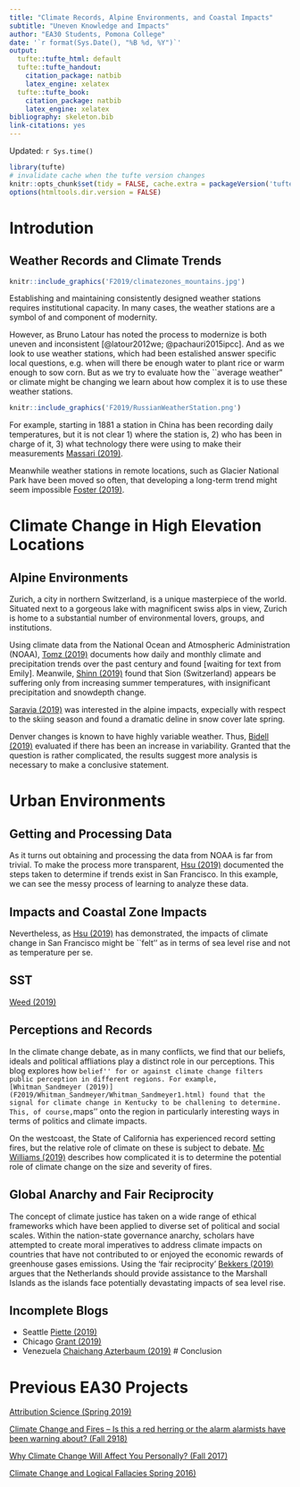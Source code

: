 ```yaml
---
title: "Climate Records, Alpine Environments, and Coastal Impacts"
subtitle: "Uneven Knowledge and Impacts"
author: "EA30 Students, Pomona College"
date: '`r format(Sys.Date(), "%B %d, %Y")`'
output:
  tufte::tufte_html: default
  tufte::tufte_handout:
    citation_package: natbib
    latex_engine: xelatex
  tufte::tufte_book:
    citation_package: natbib
    latex_engine: xelatex
bibliography: skeleton.bib
link-citations: yes
---
```

Updated: `r Sys.time()`

```r
library(tufte)
# invalidate cache when the tufte version changes
knitr::opts_chunk$set(tidy = FALSE, cache.extra = packageVersion('tufte'))
options(htmltools.dir.version = FALSE)
```
# Introdution

## Weather Records and Climate Trends

```r
knitr::include_graphics('F2019/climatezones_mountains.jpg')
```

Establishing and maintaining consistently designed weather stations requires institutional capacity. In many cases, the weather stations are a symbol of and component of modernity. 

However, as Bruno Latour has noted the process to modernize is both uneven and inconsistent [@latour2012we; @pachauri2015ipcc]. And as we look to use weather stations, which had been estalished answer specific local questions, e.g. when will there be enough water to plant rice or warm enough to sow corn. But as we try to evaluate how the ``average weather" or climate might be changing we learn about how complex it is to use these weather stations. 

```r
knitr::include_graphics('F2019/RussianWeatherStation.png')
```
For example, starting in 1881 a station in China has been recording daily temperatures, but it is not clear 1) where the station is, 2) who has been in charge of it, 3) what technology there were using to make their measurements [Massari (2019)](F2019/Massari/Massari0.html).

Meanwhile weather stations in remote locations, such as Glacier National Park have been moved so often, that developing a long-term trend might seem impossible [Foster (2019)](F2019/Foster/Foster0.html).

# Climate Change in High Elevation Locations

## Alpine Environments

Zurich, a city in northern Switzerland, is a unique masterpiece of the world. Situated next to a gorgeous lake with magnificent swiss alps in view, Zurich is home to a substantial number of environmental lovers, groups, and institutions. 

Using climate data from the National Ocean and Atmospheric Administration (NOAA), [Tomz (2019)](F2019/Tomz/Tomz1.html) documents how daily and monthly climate and precipitation trends over the past century and found [waiting for text from Emily]. Meanwile, [Shinn (2019)](F2019/Shinn/Shinn2.html) found that Sion (Switzerland) appears be suffering only from increasing summer temperatures, with insignificant precipitation and snowdepth change. 

[Saravia (2019)](F2019/Saravia/Saravia0.html) was interested in the alpine impacts, expecially with respect to the skiing season and found a dramatic deline in snow cover late spring. 

Denver changes is known to have highly variable weather. Thus, [Bidell (2019)](F2019/Bidell/Bidell1.html) evaluated if there has been an increase in variability. Granted that the question is rather complicated, the results suggest more analysis is necessary to make a conclusive statement. 

# Urban Environments

## Getting and Processing Data

As it turns out obtaining and processing the data from NOAA is far from trivial. To make the process more transparent, [Hsu (2019)](F2019/Hsu0.html) documented the steps taken to determine if trends exist in San Francisco. In this example, we can see the messy process of learning to analyze these data.

## Impacts and Coastal Zone Impacts

Nevertheless, as [Hsu (2019)](F2019/Hsu0.html) has demonstrated, the impacts of climate change in San Francisco might be ``felt'' as in terms of sea level rise and not as temperature per se. 

## SST

[Weed (2019)](F2019/Weed/Weed0.html)



## Perceptions and Records

In the climate change debate, as in many conflicts, we find that our beliefs, ideals and political affliations play a distinct role in our perceptions. This blog explores how ``belief'' for or against climate change filters public perception in different regions. For example, [Whitman_Sandmeyer (2019)](F2019/Whitman_Sandmeyer/Whitman_Sandmeyer1.html) found that the signal for climate change in Kentucky to be challening to determine. This, of course, ``maps'' onto the region in particularly interesting ways in terms of politics and climate impacts.  

On the westcoast, the State of California has experienced record setting fires, but the relative role of climate on these is subject to debate. [Mc Williams (2019)](F2019/McWilliams/McWilliams0.html) describes how complicated it is to determine the potential role of climate change on the size and severity of fires. 

## Global Anarchy and Fair Reciprocity

The concept of climate justice has taken on a wide range of ethical frameworks which have been applied to diverse set of political and social scales. Within the nation-state governance anarchy, scholars have attempted to create moral imperatives to address climate impacts on countries that have not contributed to or enjoyed the economic rewards of greenhouse gases emissions. Using the 'fair reciprocity'  [Bekkers (2019)](F2019/Bekkers/Bekkers2.html) argues that the Netherlands should provide assistance to the Marshall Islands as the islands face potentially devastating impacts of sea level rise. 


## Incomplete Blogs

- Seattle [Piette (2019)](F2019/Piette/Piette1.html)
- Chicago [Grant (2019)](F2019/Grant/Grant0.html)
- Venezuela [Chaichang Azterbaum (2019)](F2019/Chaichang_Azterbaum/Chaichang_Azterbaum.html)
# Conclusion


# Previous EA30 Projects

[Attribution Science (Spring 2019)](S2019/index_2019S.html)

[Climate Change and Fires -- Is this a red herring or the alarm alarmists have been warning about? (Fall 2918)](F2018/index_2018F.html)

[Why Climate Change Will Affect You Personally? (Fall 2017)](F2017/index_2017F.html)

[Climate Change and Logical Fallacies Spring 2016)](S2017/index_2017S.html)
